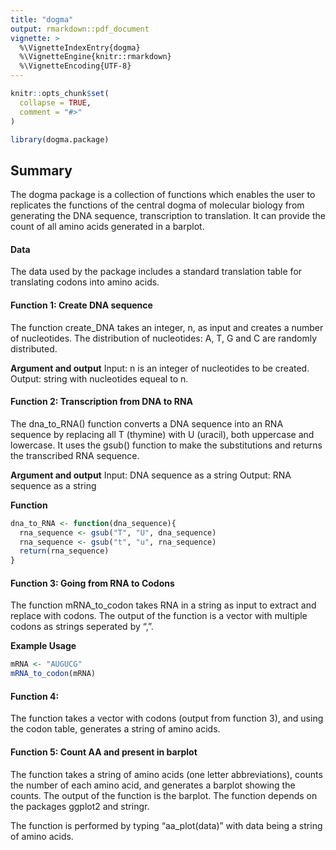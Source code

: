 ```yaml
---
title: "dogma"
output: rmarkdown::pdf_document
vignette: >
  %\VignetteIndexEntry{dogma}
  %\VignetteEngine{knitr::rmarkdown}
  %\VignetteEncoding{UTF-8}
---
```


```r
knitr::opts_chunk$set(
  collapse = TRUE,
  comment = "#>"
)
```

```r
library(dogma.package)
```

## Summary

The dogma package is a collection of functions which enables the user to replicates the functions of the central dogma of molecular biology from generating the DNA sequence, transcription to translation. It can provide the count of all amino acids generated in a barplot. 

#### Data

The data used by the package includes a standard translation table for translating codons into amino acids.


#### Function 1: Create DNA sequence

The function create_DNA takes an integer, n, as input and creates a number of nucleotides. The distribution of nucleotides: A, T, G and C are randomly distributed. 

**Argument and output**
Input: n is an integer of nucleotides to be created.
Output: string with nucleotides equeal to n. 


#### Function 2: Transcription from DNA to RNA

The dna_to_RNA() function converts a DNA sequence into an RNA sequence by replacing all T (thymine) with U (uracil), both uppercase and lowercase. It uses the gsub() function to make the substitutions and returns the transcribed RNA sequence.

**Argument and output**
Input: DNA sequence as a string
Output: RNA sequence as a string

**Function**
```r

dna_to_RNA <- function(dna_sequence){
  rna_sequence <- gsub("T", "U", dna_sequence)
  rna_sequence <- gsub("t", "u", rna_sequence)
  return(rna_sequence)
}

```


#### Function 3: Going from RNA to Codons

The function mRNA_to_codon takes RNA in a string as input to extract and replace with codons. The output of the function is a vector with multiple codons as strings seperated by ",".

**Example Usage**
```r
mRNA <- "AUGUCG"
mRNA_to_codon(mRNA)
```


#### Function 4: 

The function takes a vector with codons (output from function 3), and using the codon table, generates a string of amino acids. 

#### Function 5: Count AA and present in barplot

The function takes a string of amino acids (one letter abbreviations), counts the number of each amino acid, and generates a barplot showing the counts. The output of the function is the barplot. The function depends on the packages ggplot2 and stringr.

The function is performed by typing "aa_plot(data)" with data being a string of amino acids.
